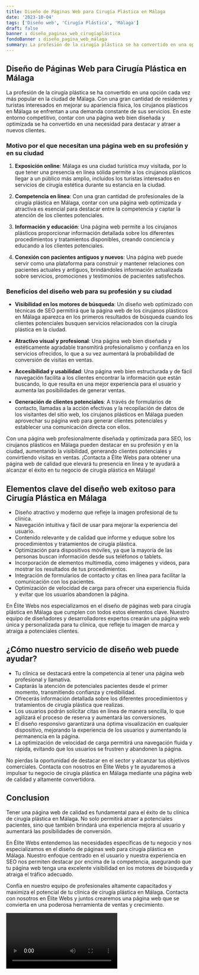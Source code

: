 ```yaml
---
title: Diseño de Páginas Web para Cirugía Plástica en Málaga
date: '2023-10-04'
tags: ['Diseño web', 'Cirugía Plástica', 'Málaga']
draft: false
banner : diseño_paginas_web_cirugíaplástica
fondoBanner : diseño_pagina_web_málaga
summary: La profesión de la cirugía plástica se ha convertido en una opción cada vez más popular en la ciudad de Málaga. Con una gran cantidad de residentes y turistas interesados ​​en mejorar su apariencia física, los cirujanos plásticos en Málaga se enfrentan a una demanda constante de sus servicios. En este entorno competitivo, contar con una página web bien diseñada y optimizada se ha convertido en una necesidad para destacar y atraer a nuevos clientes. 
---
```


## **Diseño de Páginas Web para Cirugía Plástica en Málaga**

La profesión de la cirugía plástica se ha convertido en una opción cada vez más popular en la ciudad de Málaga. Con una gran cantidad de residentes y turistas interesados ​​en mejorar su apariencia física, los cirujanos plásticos en Málaga se enfrentan a una demanda constante de sus servicios. En este entorno competitivo, contar con una página web bien diseñada y optimizada se ha convertido en una necesidad para destacar y atraer a nuevos clientes. 

### **Motivo por el que necesitan una página web en su profesión y en su ciudad**

1. **Exposición online**: Málaga es una ciudad turística muy visitada, por lo que tener una presencia en línea sólida permite a los cirujanos plásticos llegar a un público más amplio, incluidos los turistas interesados ​​en servicios de cirugía estética durante su estancia en la ciudad.

2. **Competencia en línea**: Con una gran cantidad de profesionales de la cirugía plástica en Málaga, contar con una página web optimizada y atractiva es esencial para destacar entre la competencia y captar la atención de los clientes potenciales.

3. **Información y educación**: Una página web permite a los cirujanos plásticos proporcionar información detallada sobre los diferentes procedimientos y tratamientos disponibles, creando conciencia y educando a los clientes potenciales.

4. **Conexión con pacientes antiguos y nuevos**: Una página web puede servir como una plataforma para construir y mantener relaciones con pacientes actuales y antiguos, brindándoles información actualizada sobre servicios, promociones y testimonios de pacientes satisfechos.

### **Beneficios del diseño web para su profesión y su ciudad**

- **Visibilidad en los motores de búsqueda**: Un diseño web optimizado con técnicas de SEO permitirá que la página web de los cirujanos plásticos en Málaga aparezca en los primeros resultados de búsqueda cuando los clientes potenciales busquen servicios relacionados con la cirugía plástica en la ciudad.

- **Atractivo visual y profesional**: Una página web bien diseñada y estéticamente agradable transmitirá profesionalismo y confianza en los servicios ofrecidos, lo que a su vez aumentará la probabilidad de conversión de visitas en ventas.

- **Accesibilidad y usabilidad**: Una página web bien estructurada y de fácil navegación facilita a los clientes encontrar la información que están buscando, lo que resulta en una mejor experiencia para el usuario y aumenta las posibilidades de generar ventas.

- **Generación de clientes potenciales**: A través de formularios de contacto, llamadas a la acción efectivas y la recopilación de datos de los visitantes del sitio web, los cirujanos plásticos en Málaga pueden aprovechar su página web para generar clientes potenciales y establecer una comunicación directa con ellos.

Con una página web profesionalmente diseñada y optimizada para SEO, los cirujanos plásticos en Málaga pueden destacar en su profesión y en la ciudad, aumentando la visibilidad, generando clientes potenciales y convirtiendo visitas en ventas. ¡Contacta a Élite Webs para obtener una página web de calidad que elevará tu presencia en línea y te ayudará a alcanzar el éxito en tu negocio de cirugía plástica en Málaga!

<GifSeo />

<Cta />

## Elementos clave del diseño web exitoso para Cirugía Plástica en Málaga

- Diseño atractivo y moderno que refleje la imagen profesional de tu clínica.
- Navegación intuitiva y fácil de usar para mejorar la experiencia del usuario.
- Contenido relevante y de calidad que informe y eduque sobre los procedimientos y tratamientos de cirugía plástica.
- Optimización para dispositivos móviles, ya que la mayoría de las personas buscan información desde sus teléfonos o tablets.
- Incorporación de elementos multimedia, como imágenes y videos, para mostrar los resultados de tus procedimientos.
- Integración de formularios de contacto y citas en línea para facilitar la comunicación con los pacientes.
- Optimización de velocidad de carga para ofrecer una experiencia fluida y evitar que los usuarios abandonen la página.

En Élite Webs nos especializamos en el diseño de páginas web para cirugía plástica en Málaga que cumplen con todos estos elementos clave. Nuestro equipo de diseñadores y desarrolladores expertos crearán una página web única y personalizada para tu clínica, que refleje tu imagen de marca y atraiga a potenciales clientes.

## ¿Cómo nuestro servicio de diseño web puede ayudar?

- Tu clínica se destacará entre la competencia al tener una página web profesional y llamativa.
- Captarás la atención de potenciales pacientes desde el primer momento, transmitiendo confianza y credibilidad.
- Ofrecerás información detallada sobre los diferentes procedimientos y tratamientos de cirugía plástica que realizas.
- Los usuarios podrán solicitar citas en línea de manera sencilla, lo que agilizará el proceso de reserva y aumentará las conversiones.
- El diseño responsivo garantizará una óptima visualización en cualquier dispositivo, mejorando la experiencia de los usuarios y aumentando la permanencia en la página.
- La optimización de velocidad de carga permitirá una navegación fluida y rápida, evitando que los usuarios se frustren y abandonen la página.

No pierdas la oportunidad de destacar en el sector y alcanzar tus objetivos comerciales. Contacta con nosotros en Élite Webs y te ayudaremos a impulsar tu negocio de cirugía plástica en Málaga mediante una página web de calidad y altamente convertidora.

## Conclusion

Tener una página web de calidad es fundamental para el éxito de tu clínica de cirugía plástica en Málaga. No solo permitirá atraer a potenciales pacientes, sino que también brindará una experiencia mejora al usuario y aumentará las posibilidades de conversión.

En Élite Webs entendemos las necesidades específicas de tu negocio y nos especializamos en el diseño de páginas web para cirugía plástica en Málaga. Nuestro enfoque centrado en el usuario y nuestra experiencia en SEO nos permiten destacar por encima de la competencia, asegurando que tu página web tenga una excelente visibilidad en los motores de búsqueda y atraiga el tráfico adecuado.

Confía en nuestro equipo de profesionales altamente capacitados y maximiza el potencial de tu clínica de cirugía plástica en Málaga. Contacta con nosotros en Élite Webs y juntos crearemos una página web que se convierta en una poderosa herramienta de ventas y crecimiento.

<Video />

<CtaBot job='Cirugía Plástica' city='Málaga'/>

<Gmaps query='Málaga+españa+maps' />